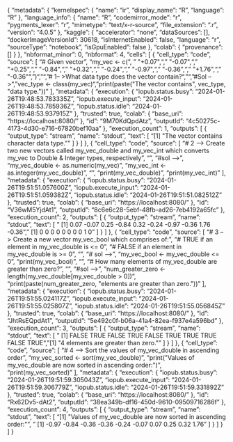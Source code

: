 {
  "metadata": {
    "kernelspec": {
      "name": "ir",
      "display_name": "R",
      "language": "R"
    },
    "language_info": {
      "name": "R",
      "codemirror_mode": "r",
      "pygments_lexer": "r",
      "mimetype": "text/x-r-source",
      "file_extension": ".r",
      "version": "4.0.5"
    },
    "kaggle": {
      "accelerator": "none",
      "dataSources": [],
      "dockerImageVersionId": 30618,
      "isInternetEnabled": false,
      "language": "r",
      "sourceType": "notebook",
      "isGpuEnabled": false
    },
    "colab": {
      "provenance": []
    }
  },
  "nbformat_minor": 0,
  "nbformat": 4,
  "cells": [
    {
      "cell_type": "code",
      "source": [
        "# Given vector\n",
        "my_vec <- c(\n",
        "    \"+0.07\",\n",
        "    \"-0.07\",\n",
        "    \"+0.25\",\n",
        "    \"-0.84\",\n",
        "    \"+0.32\",\n",
        "    \"-0.24\",\n",
        "    \"-0.97\",\n",
        "    \"-0.36\",\n",
        "    \"+1.76\",\n",
        "    \"-0.36\"\n",
        ")\n",
        "\n",
        "# 1-- >What data type does the vector contain?\n",
        "\n",
        "#Sol -->\n",
        "vec_type <- class(my_vec)\n",
        "print(paste(\"The vector contains\", vec_type, \"data type.\"))\n"
      ],
      "metadata": {
        "execution": {
          "iopub.status.busy": "2024-01-26T19:48:53.783335Z",
          "iopub.execute_input": "2024-01-26T19:48:53.785936Z",
          "iopub.status.idle": "2024-01-26T19:48:53.937915Z"
        },
        "trusted": true,
        "colab": {
          "base_uri": "https://localhost:8080/"
        },
        "id": "9M70KdQpdAtz",
        "outputId": "4c50275c-4173-4d30-e716-67820bef10aa"
      },
      "execution_count": 1,
      "outputs": [
        {
          "output_type": "stream",
          "name": "stdout",
          "text": [
            "[1] \"The vector contains character data type.\"\n"
          ]
        }
      ]
    },
    {
      "cell_type": "code",
      "source": [
        "# 2 --> Create two new vectors called my_vec_double and my_vec_int which converts my_vec to Double & Integer types, respectively\n",
        "\n",
        "#sol -->\n",
        "my_vec_double <- as.numeric(my_vec)\n",
        "my_vec_int <- as.integer(my_vec_double)\n",
        "\n",
        "print(my_vec_double)\n",
        "print(my_vec_int)"
      ],
      "metadata": {
        "execution": {
          "iopub.status.busy": "2024-01-26T19:51:51.057600Z",
          "iopub.execute_input": "2024-01-26T19:51:51.059382Z",
          "iopub.status.idle": "2024-01-26T19:51:51.082512Z"
        },
        "trusted": true,
        "colab": {
          "base_uri": "https://localhost:8080/"
        },
        "id": "V36wM5YjdAt1",
        "outputId": "8c6e6c28-5ebf-48fb-ad26-7eb4192a65fc"
      },
      "execution_count": 2,
      "outputs": [
        {
          "output_type": "stream",
          "name": "stdout",
          "text": [
            " [1]  0.07 -0.07  0.25 -0.84  0.32 -0.24 -0.97 -0.36  1.76 -0.36\n",
            " [1] 0 0 0 0 0 0 0 0 1 0\n"
          ]
        }
      ]
    },
    {
      "cell_type": "code",
      "source": [
        "# 3 --> Create a new vector my_vec_bool which comprises of:\n",
        "# TRUE if an element in my_vec_double is <= 0\n",
        "# FALSE if an element in my_vec_double is >= 0\n",
        "\n",
        "# sol -->\n",
        "my_vec_bool <- my_vec_double <= 0\n",
        "print(my_vec_bool)\n",
        "\n",
        "# How many elements of my_vec_double are greater than zero?\n",
        "\n",
        "#sol -->\n",
        "num_greater_zero <- length(my_vec_double[my_vec_double > 0])\n",
        "print(paste(num_greater_zero, \"elements  are greater than zero.\"))"
      ],
      "metadata": {
        "execution": {
          "iopub.status.busy": "2024-01-26T19:51:55.024117Z",
          "iopub.execute_input": "2024-01-26T19:51:55.025807Z",
          "iopub.status.idle": "2024-01-26T19:51:55.056845Z"
        },
        "trusted": true,
        "colab": {
          "base_uri": "https://localhost:8080/"
        },
        "id": "JhtRsEQpdAt1",
        "outputId": "5e492c0f-b06a-41a4-82ea-f937e4a596bd"
      },
      "execution_count": 3,
      "outputs": [
        {
          "output_type": "stream",
          "name": "stdout",
          "text": [
            " [1] FALSE  TRUE FALSE  TRUE FALSE  TRUE  TRUE  TRUE FALSE  TRUE\n",
            "[1] \"4 elements  are greater than zero.\"\n"
          ]
        }
      ]
    },
    {
      "cell_type": "code",
      "source": [
        "# 4 --> Sort the values of my_vec_double in ascending order\n",
        "my_vec_sorted <- sort(my_vec_double)\n",
        "print(\"Values of my_vec_double are now sorted in ascending order:\")\n",
        "print(my_vec_sorted)\n"
      ],
      "metadata": {
        "execution": {
          "iopub.status.busy": "2024-01-26T19:51:59.305043Z",
          "iopub.execute_input": "2024-01-26T19:51:59.306779Z",
          "iopub.status.idle": "2024-01-26T19:51:59.331892Z"
        },
        "trusted": true,
        "colab": {
          "base_uri": "https://localhost:8080/"
        },
        "id": "Rx62Dv5-dAt2",
        "outputId": "38ea349b-df16-450d-9610-09509716286f"
      },
      "execution_count": 4,
      "outputs": [
        {
          "output_type": "stream",
          "name": "stdout",
          "text": [
            "[1] \"Values of my_vec_double are now sorted in ascending order:\"\n",
            " [1] -0.97 -0.84 -0.36 -0.36 -0.24 -0.07  0.07  0.25  0.32  1.76\n"
          ]
        }
      ]
    }
  ]
}